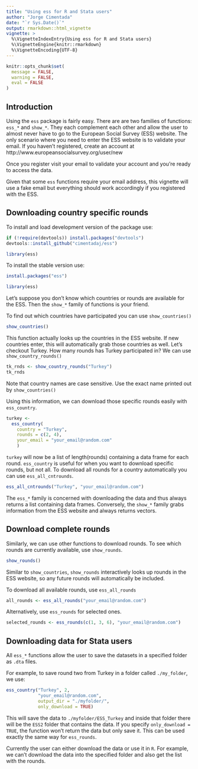 ```yaml
---
title: "Using ess for R and Stata users"
author: "Jorge Cimentada"
date: "`r Sys.Date()`"
output: rmarkdown::html_vignette
vignette: >
  %\VignetteIndexEntry{Using ess for R and Stata users}
  %\VignetteEngine{knitr::rmarkdown}
  %\VignetteEncoding{UTF-8}
---
```


```r
knitr::opts_chunk$set(
  message = FALSE,
  warning = FALSE,
  eval = FALSE
)
```

## Introduction

Using the `ess` package is fairly easy. There are are two families of functions: `ess_*` and `show_*`. They each complement each other and allow the user to almost never have to go to the European Social Survey (ESS) website. The only scenario where you need to enter the ESS website is to validate your email. If you haven't registered, create an account at http://www.europeansocialsurvey.org/user/new

Once you register visit your email to validate your account and you're ready to access the data.

Given that some `ess` functions require your email address, this vignette will use a fake email but everything should work accordingly if you registered with the ESS.

## Downloading country specific rounds

To install and load development version of the package use:
```r
if (!require(devtools)) install.packages("devtools")
devtools::install_github("cimentadaj/ess")

library(ess)
```

To install the stable version use:
```r
install.packages("ess")
```

```r
library(ess)
```

Let's suppose you don't know which countries or rounds are available for the ESS. Then the `show_*` family of functions is your friend.

To find out which countries have participated you can use `show_countries()`

```r
show_countries()
```

This function actually looks up the countries in the ESS website. If new countries enter, this will automatically grab those countries as well. Let's checkout Turkey. How many rounds has Turkey participated in? We can use `show_country_rounds()`

```r
tk_rnds <- show_country_rounds("Turkey")
tk_rnds
```
Note that country names are case sensitive. Use the exact name printed out by `show_countries()`

Using this information, we can download those specific rounds easily with `ess_country`.

```r
turkey <-
  ess_country(
    country = "Turkey",
    rounds = c(2, 4),
    your_email = "your_email@random.com"
    )
```

`turkey` will now be a list of length(rounds) containing a data frame for each round. `ess_country` is useful for when you want to download specific rounds, but not all. To download all rounds for a country automatically you can use `ess_all_cntrounds`.

```r
ess_all_cntrounds("Turkey", "your_email@random.com")
```

The `ess_*` family is  concerned with downloading the data and thus always returns a list containing data frames. Conversely, the `show_*` family grabs information from the ESS website and always returns vectors.

## Download complete rounds

Similarly, we can use other functions to download rounds. To see which rounds are currently available, use `show_rounds`.

```r
show_rounds()
```

Similar to `show_countries`, `show_rounds` interactively looks up rounds in the ESS website, so any future rounds will automatically be included.

To download all available rounds, use `ess_all_rounds`

```r
all_rounds <- ess_all_rounds("your_email@random.com")
```

Alternatively, use `ess_rounds` for selected ones.

```r
selected_rounds <- ess_rounds(c(1, 3, 6), "your_email@random.com")
```

## Downloading data for Stata users

All `ess_*` functions allow the user to save the datasets in a specified folder as `.dta` files.

For example, to save round two from Turkey in a folder called `./my_folder`, we use:

```r
ess_country("Turkey", 2,
            "your_email@random.com",
            output_dir = "./myfolder/",
            only_download = TRUE)
```

This will save the data to `./myfolder/ESS_Turkey` and inside that folder there will be the `ESS2` folder that contains the data. If you specify `only_download = TRUE`, the function won't return the data but only save it. This can be used exactly the same way for `ess_rounds`. 

Currently the user can either download the data or use it in `R`. For example, we can't download the data into the specified folder and also get the list with the rounds.